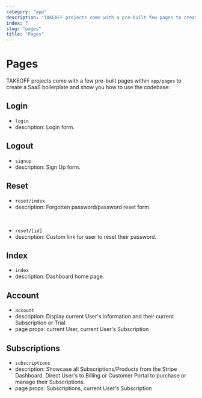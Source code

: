 ```yaml
---
category: "app"
description: "TAKEOFF projects come with a pre-built few pages to create a SaaS boilerplate and show you how to use the codebase"
index: 7
slug: "pages"
title: "Pages"
---
```


# Pages

TAKEOFF projects come with a few pre-built pages within `app/pages` to create a SaaS boilerplate and show you how to use the codebase:

## Login

- `login`
- description: Login form.

## Logout

- `signup`
- description: Sign Up form.

## Reset

- `reset/index`
- description: Forgotten password/password reset form.

<br />

- `reset/[id]`
- description: Custom link for user to reset their password.

## Index

- `index`
- description: Dashboard home page.

## Account

- `account`
- description: Display current User's information and their current Subscription or Trial.
- page props: current User, current User's Subscription

## Subscriptions

- `subscriptions`
- description: Showcase all Subscriptions/Products from the Stripe Dashboard. Direct User's to Billing or Customer Portal to purchase or manage their Subscriptions.
- page props: Subscriptions, current User's Subscription
